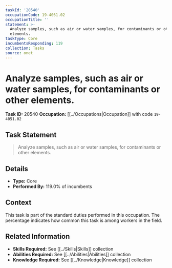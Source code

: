 ```yaml
---
taskId: '20540'
occupationCode: 19-4051.02
occupationTitle: ''
statement: >-
  Analyze samples, such as air or water samples, for contaminants or other
  elements.
taskType: Core
incumbentsResponding: 119
collection: Tasks
source: onet
---
```

# Analyze samples, such as air or water samples, for contaminants or other elements.

**Task ID:** 20540
**Occupation:** [[../Occupations|Occupation]] with code `19-4051.02`

## Task Statement

> Analyze samples, such as air or water samples, for contaminants or other elements.

## Details

- **Type:** Core
- **Performed By:** 119.0% of incumbents

## Context

This task is part of the standard duties performed in this occupation. The percentage indicates how common this task is among workers in the field.

## Related Information

- **Skills Required:** See [[../Skills|Skills]] collection
- **Abilities Required:** See [[../Abilities|Abilities]] collection
- **Knowledge Required:** See [[../Knowledge|Knowledge]] collection
